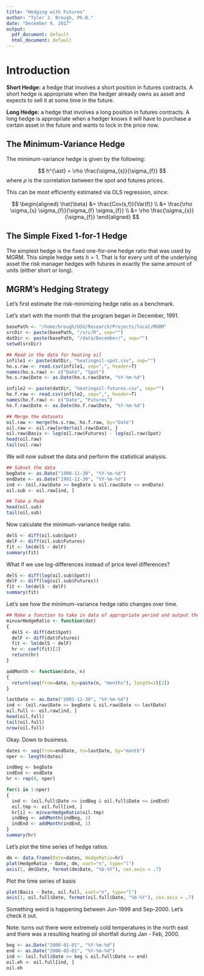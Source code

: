 ```yaml
---
title: "Hedging with Futures"
author: "Tyler J. Brough, Ph.D."
date: "December 9, 2017"
output:
  pdf_document: default
  html_document: default
---
```


# Introduction

**Short Hedge:** a hedge that involves a short position in futures contracts. A short hedge is appropriate when the hedger already owns as asset and expects to sell it at some time in the future.

**Long Hedge:** a hedge that involves a long position in futures contracts. A long hedge is appropriate when a hedger knows it will have to purchase a certain asset in the future and wants to lock in the price now.

## The Minimum-Variance Hedge

The minimum-variance hedge is given by the following:

$$
h^{\ast} = \rho \frac{\sigma_{s}}{\sigma_{f}}
$$
where $\rho$ is the correlation between the spot and futures prices.


This can be most efficiently estimated via OLS regression, since:

$$
\begin{aligned}
\hat{\beta} &= \frac{Cov(s,f)}{Var(f)} \\
            &= \frac{\rho \sigma_{s} \sigma_{f}}{\sigma_{f} \sigma_{f}} \\
            &= \rho \frac{\sigma_{s}}{\sigma_{f}}
\end{aligned}
$$


## The Simple Fixed 1-for-1 Hedge

The simplest hedge is the fixed one-for-one hedge ratio that was used by MGRM. This simple hedge sets $h = 1$. That is for every unit of the underlying asset the risk manager hedges with futures in exactly the same amount of units (either short or long).


## MGRM's Hedging Strategy

Let's first estimate the risk-minimizing hedge ratio as a benchmark. 

Let's start with the month that the program began in December, 1991. 

```R
basePath <- "/home/brough/USU/Research/Projects/local/MGRM"
srcDir <- paste(basePath, "/src/R", sep="")
datDir <- paste(basePath, "/data/December/", sep="")
setwd(srcDir)
```

```R
## Read in the data for heating oil
infile1 <- paste(datDir, "heatingoil-spot.csv", sep="")
ho.s.raw <- read.csv(infile1, sep=",", header=T)
names(ho.s.raw) <- c("Date", "Spot")
ho.s.raw$Date <- as.Date(ho.s.raw$Date, "%Y-%m-%d")

infile2 <- paste(datDir, "heatingoil-futures.csv", sep="")
ho.f.raw <- read.csv(infile2, sep=",", header=T)
names(ho.f.raw) <- c("Date", "Futures")
ho.f.raw$Date <- as.Date(ho.f.raw$Date, "%Y-%m-%d")

## Merge the datasets
oil.raw <- merge(ho.s.raw, ho.f.raw, by="Date")
oil.raw <- oil.raw[order(oil.raw$Date), ]
oil.raw$Basis <- log(oil.raw$Futures) - log(oil.raw$Spot)
head(oil.raw)
tail(oil.raw)
```

We will now subset the data and perform the statistical analysis.

```R
## Subset the data
begDate <- as.Date("1990-11-30", "%Y-%m-%d")
endDate <- as.Date("1991-12-30", "%Y-%m-%d")
ind <- (oil.raw$Date >= begDate & oil.raw$Date <= endDate)
oil.sub <- oil.raw[ind, ]

## Take a Peak
head(oil.sub)
tail(oil.sub)
```

Now calculate the minimum-variance hedge ratio.

```R
delS <- diff(oil.sub$Spot)
delF <- diff(oil.sub$Futures)
fit <- lm(delS ~ delF)
summary(fit)
```

What if we use log-differences instead of price level differences?

```R
delS <- diff(log(oil.sub$Spot))
delF <- diff(log(oil.sub$Futures))
fit <- lm(delS ~ delF)
summary(fit)
```

Let's see how the minimum-variance hedge ratio changes over time.

```R
## Make a function to take in data of appropriate period and output the mv hedge ratio
minvarHedgeRatio <- function(dat)
{
  delS <- diff(dat$Spot)
  delF <- diff(dat$Futures)
  fit <- lm(delS ~ delF)
  hr <- coef(fit)[2]
  return(hr)
}

addMonth <- function(date, n)
{
  return(seq(from=date, by=paste(n, "months"), length=2)[2])
}

lastDate <- as.Date("2001-11-30", "%Y-%m-%d")
ind <- (oil.raw$Date >= begDate & oil.raw$Date <= lastDate)
oil.full <- oil.raw[ind, ]
head(oil.full)
tail(oil.full)
nrow(oil.full)
```

Okay. Down to business.

```R
dates <- seq(from=endDate, to=lastDate, by="month")
nper <- length(dates)

indBeg <- begDate
indEnd <- endDate
hr <- rep(0, nper)

for(i in 1:nper)
{
  ind <- (oil.full$Date >= indBeg & oil.full$Date <= indEnd)
  oil.tmp <- oil.full[ind, ]
  hr[i] <- minvarHedgeRatio(oil.tmp)
  indBeg <- addMonth(indBeg, 1)
  indEnd <- addMonth(indEnd, 1)
}
summary(hr)
```

Let's plot the time series of hedge ratios.

```R
dm <- data.frame(Date=dates, HedgeRatio=hr)
plot(HedgeRatio ~ Date, dm, xaxt="n", type="l")
axis(1, dm$Date, format(dm$Date, "%b-%Y"), cex.axis = .7)
```

Plot the time series of basis

```R
plot(Basis ~ Date, oil.full, xaxt="n", type="l")
axis(1, oil.full$Date, format(oil.full$Date, "%b-%Y"), cex.axis = .7)
```

Something weird is happening between Jun-1999 and Sep-2000. Let's check it out.

Note: turns out there were extremely cold temperatures in the north east and there was a resulting heating oil shortfall during Jan - Feb, 2000.

```R
beg <- as.Date("2000-01-01", "%Y-%m-%d")
end <- as.Date("2000-03-01", "%Y-%m-%d")
ind <- (oil.full$Date >= beg & oil.full$Date <= end)
oil.eh <- oil.full[ind, ]
oil.eh
```